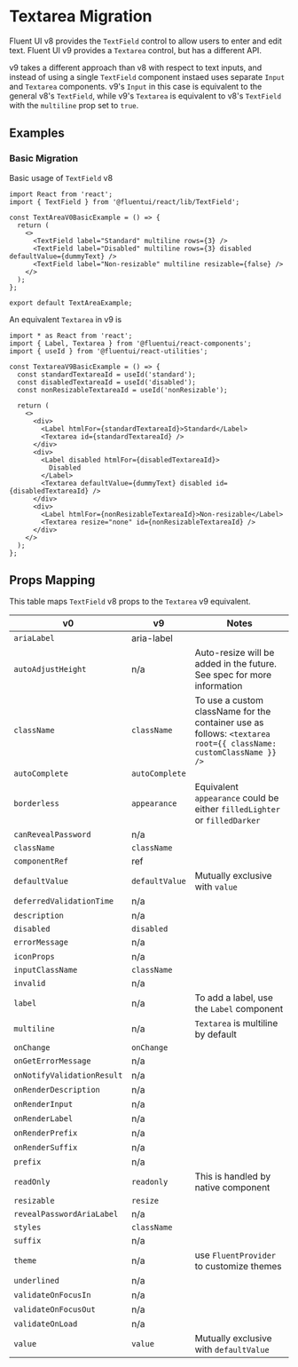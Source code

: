 
<Meta title="Concepts/Migration/from v8/Components/Textarea Migration" />

# Textarea Migration

Fluent UI v8 provides the `TextField` control to allow users to enter and edit text. Fluent UI v9 provides a `Textarea` control, but has a different API.

v9 takes a different approach than v8 with respect to text inputs, and instead of using a single `TextField` component instaed uses separate `Input` and `Textarea` components. v9's `Input` in this case is equivalent to the general v8's `TextField`, while v9's `Textarea` is equivalent to v8's `TextField` with the `multiline` prop set to `true`.

## Examples

### Basic Migration

Basic usage of `TextField` v8

```tsx
import React from 'react';
import { TextField } from '@fluentui/react/lib/TextField';

const TextAreaV0BasicExample = () => {
  return (
    <>
      <TextField label="Standard" multiline rows={3} />
      <TextField label="Disabled" multiline rows={3} disabled defaultValue={dummyText} />
      <TextField label="Non-resizable" multiline resizable={false} />
    </>
  );
};

export default TextAreaExample;
```

An equivalent `Textarea` in v9 is

```tsx
import * as React from 'react';
import { Label, Textarea } from '@fluentui/react-components';
import { useId } from '@fluentui/react-utilities';

const TextareaV9BasicExample = () => {
  const standardTextareaId = useId('standard');
  const disabledTextareaId = useId('disabled');
  const nonResizableTextareaId = useId('nonResizable');

  return (
    <>
      <div>
        <Label htmlFor={standardTextareaId}>Standard</Label>
        <Textarea id={standardTextareaId} />
      </div>
      <div>
        <Label disabled htmlFor={disabledTextareaId}>
          Disabled
        </Label>
        <Textarea defaultValue={dummyText} disabled id={disabledTextareaId} />
      </div>
      <div>
        <Label htmlFor={nonResizableTextareaId}>Non-resizable</Label>
        <Textarea resize="none" id={nonResizableTextareaId} />
      </div>
    </>
  );
};
```

## Props Mapping

This table maps `TextField` v8 props to the `Textarea` v9 equivalent.

| v0                         | v9             | Notes                                                                                                            |
| -------------------------- | -------------- | ---------------------------------------------------------------------------------------------------------------- |
| `ariaLabel`                | aria-label     |                                                                                                                  |
| `autoAdjustHeight`         | n/a            | Auto-resize will be added in the future. See spec for more information                                           |
| `className`                | `className`    | To use a custom className for the container use as follows: `<textarea root={{ className: customClassName }} />` |
| `autoComplete`             | `autoComplete` |                                                                                                                  |
| `borderless`               | `appearance`   | Equivalent `appearance` could be either `filledLighter` or `filledDarker`                                        |
| `canRevealPassword`        | n/a            |                                                                                                                  |
| `className`                | `className`    |                                                                                                                  |
| `componentRef`             | ref            |                                                                                                                  |
| `defaultValue`             | `defaultValue` | Mutually exclusive with `value`                                                                                  |
| `deferredValidationTime`   | n/a            |                                                                                                                  |
| `description`              | n/a            |                                                                                                                  |
| `disabled`                 | `disabled`     |                                                                                                                  |
| `errorMessage`             | n/a            |                                                                                                                  |
| `iconProps`                | n/a            |                                                                                                                  |
| `inputClassName`           | `className`    |                                                                                                                  |
| `invalid`                  | n/a            |                                                                                                                  |
| `label`                    | n/a            | To add a label, use the `Label` component                                                                        |
| `multiline`                | n/a            | `Textarea` is multiline by default                                                                               |
| `onChange`                 | `onChange`     |                                                                                                                  |
| `onGetErrorMessage`        | n/a            |                                                                                                                  |
| `onNotifyValidationResult` | n/a            |                                                                                                                  |
| `onRenderDescription`      | n/a            |                                                                                                                  |
| `onRenderInput`            | n/a            |                                                                                                                  |
| `onRenderLabel`            | n/a            |                                                                                                                  |
| `onRenderPrefix`           | n/a            |                                                                                                                  |
| `onRenderSuffix`           | n/a            |                                                                                                                  |
| `prefix`                   | n/a            |                                                                                                                  |
| `readOnly`                 | `readonly`     | This is handled by native component                                                                              |
| `resizable`                | `resize`       |                                                                                                                  |
| `revealPasswordAriaLabel`  | n/a            |                                                                                                                  |
| `styles`                   | `className`    |                                                                                                                  |
| `suffix`                   | n/a            |                                                                                                                  |
| `theme`                    | n/a            | use `FluentProvider` to customize themes                                                                         |
| `underlined`               | n/a            |                                                                                                                  |
| `validateOnFocusIn`        | n/a            |                                                                                                                  |
| `validateOnFocusOut`       | n/a            |                                                                                                                  |
| `validateOnLoad`           | n/a            |                                                                                                                  |
| `value`                    | `value`        | Mutually exclusive with `defaultValue`                                                                           |
